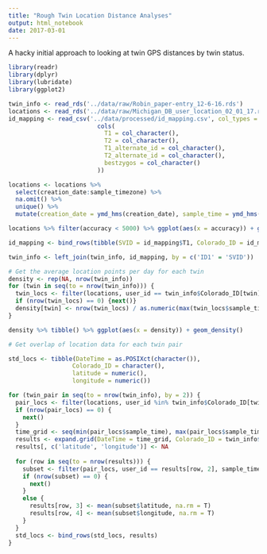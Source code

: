 ```yaml
---
title: "Rough Twin Location Distance Analyses"
output: html_notebook
date: 2017-03-01
---
```

A hacky initial approach to looking at twin GPS distances by twin status.

```r
library(readr)
library(dplyr)
library(lubridate)
library(ggplot2)

twin_info <- read_rds('../data/raw/Robin_paper-entry_12-6-16.rds')
locations <- read_rds('../data/raw/Michigan_DB_user_location_02_01_17.rds')
id_mapping <- read_csv('../data/processed/id_mapping.csv', col_types = 
                         cols(
                           T1 = col_character(),
                           T2 = col_character(),
                           T1_alternate_id = col_character(),
                           T2_alternate_id = col_character(),
                           bestzygos = col_character()
                         ))
```

```r
locations <- locations %>%
  select(creation_date:sample_timezone) %>%
  na.omit() %>%
  unique() %>%
  mutate(creation_date = ymd_hms(creation_date), sample_time = ymd_hms(sample_time))
```

```r
locations %>% filter(accuracy < 5000) %>% ggplot(aes(x = accuracy)) + geom_histogram(binwidth = 50)
```


```r
id_mapping <- bind_rows(tibble(SVID = id_mapping$T1, Colorado_ID = id_mapping$T1_alternate_id), tibble(SVID = id_mapping$T2, Colorado_ID = id_mapping$T2_alternate_id))

twin_info <- left_join(twin_info, id_mapping, by = c('ID1' = 'SVID'))
```

```r
# Get the average location points per day for each twin
density <- rep(NA, nrow(twin_info))
for (twin in seq(to = nrow(twin_info))) {
  twin_locs <- filter(locations, user_id == twin_info$Colorado_ID[twin])
  if (nrow(twin_locs) == 0) {next()}
  density[twin] <- nrow(twin_locs) / as.numeric(max(twin_locs$sample_time) - min(twin_locs$sample_time))
}

density %>% tibble() %>% ggplot(aes(x = density)) + geom_density()
```

```r
# Get overlap of location data for each twin pair
```


```r
std_locs <- tibble(DateTime = as.POSIXct(character()),
                  Colorado_ID = character(),
                  latitude = numeric(),
                  longitude = numeric())

for (twin_pair in seq(to = nrow(twin_info), by = 2)) {
  pair_locs <- filter(locations, user_id %in% twin_info$Colorado_ID[twin_pair:(twin_pair + 1)])
  if (nrow(pair_locs) == 0) {
    next()
  }
  time_grid <- seq(min(pair_locs$sample_time), max(pair_locs$sample_time), 60*10)
  results <- expand.grid(DateTime = time_grid, Colorado_ID = twin_info$Colorado_ID[twin_pair:(twin_pair + 1)], stringsAsFactors = F)
  results[, c('latitude', 'longitude')] <- NA
  
  for (row in seq(to = nrow(results))) {
    subset <- filter(pair_locs, user_id == results[row, 2], sample_time < results[row, 1] + minutes(5), sample_time > results[row, 1] - minutes(5))
    if (nrow(subset) == 0) {
      next()
    }
    else {
      results[row, 3] <- mean(subset$latitude, na.rm = T)
      results[row, 4] <- mean(subset$longitude, na.rm = T)
    }
  }
  std_locs <- bind_rows(std_locs, results)
}
```

